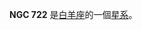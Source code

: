 {{NGCInfoBox|NGCID=NGC 722|發現者=德亞瑞司特|發現日期=1861年12月2日|其他編號=UGC 1379,MCG 3-5-32,ZWG 460.46|曆元=J2000.0|赤經=1時54分46.9秒
|赤緯=20°41'54"|星座=白羊座|星體=星系|星等=13.6|表面亮度=13.3|藍等=14.4}}

'''NGC 722''' 是[[白羊座|白羊座]]的一個[[星系|星系]]。

{{NGCReference|722}}

{{Catalogs|NGC=722}}